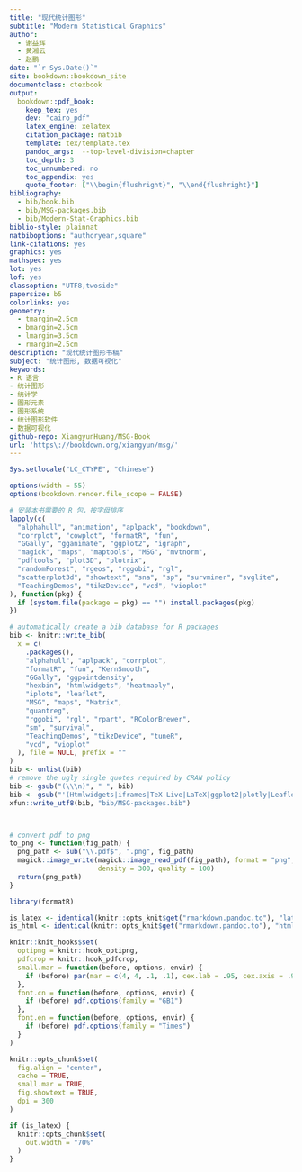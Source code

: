 ```yaml
--- 
title: "现代统计图形"
subtitle: "Modern Statistical Graphics"
author: 
  - 谢益辉
  - 黄湘云
  - 赵鹏
date: "`r Sys.Date()`"
site: bookdown::bookdown_site
documentclass: ctexbook
output:
  bookdown::pdf_book:
    keep_tex: yes
    dev: "cairo_pdf"
    latex_engine: xelatex
    citation_package: natbib
    template: tex/template.tex
    pandoc_args:  --top-level-division=chapter
    toc_depth: 3
    toc_unnumbered: no
    toc_appendix: yes
    quote_footer: ["\\begin{flushright}", "\\end{flushright}"]
bibliography:
  - bib/book.bib
  - bib/MSG-packages.bib
  - bib/Modern-Stat-Graphics.bib
biblio-style: plainnat
natbiboptions: "authoryear,square"
link-citations: yes
graphics: yes
mathspec: yes
lot: yes
lof: yes
classoption: "UTF8,twoside"
papersize: b5
colorlinks: yes
geometry:
  - tmargin=2.5cm
  - bmargin=2.5cm
  - lmargin=3.5cm
  - rmargin=2.5cm
description: "现代统计图形书稿"
subject: "统计图形, 数据可视化"
keywords: 
- R 语言
- 统计图形
- 统计学
- 图形元素
- 图形系统
- 统计图形软件
- 数据可视化
github-repo: XiangyunHuang/MSG-Book
url: 'https\://bookdown.org/xiangyun/msg/'
---
```


```r
Sys.setlocale("LC_CTYPE", "Chinese")

options(width = 55)
options(bookdown.render.file_scope = FALSE)

# 安装本书需要的 R 包，按字母排序
lapply(c(
  "alphahull", "animation", "aplpack", "bookdown",
  "corrplot", "cowplot", "formatR", "fun",
  "GGally", "gganimate", "ggplot2", "igraph",
  "magick", "maps", "maptools", "MSG", "mvtnorm",
  "pdftools", "plot3D", "plotrix",
  "randomForest", "rgeos", "rggobi", "rgl",
  "scatterplot3d", "showtext", "sna", "sp", "survminer", "svglite",
  "TeachingDemos", "tikzDevice", "vcd", "vioplot"
), function(pkg) {
  if (system.file(package = pkg) == "") install.packages(pkg)
})

# automatically create a bib database for R packages
bib <- knitr::write_bib(
  x = c(
    .packages(),
    "alphahull", "aplpack", "corrplot",
    "formatR", "fun", "KernSmooth",
    "GGally", "ggpointdensity",
    "hexbin", "htmlwidgets", "heatmaply",
    "iplots", "leaflet",
    "MSG", "maps", "Matrix",
    "quantreg",
    "rggobi", "rgl", "rpart", "RColorBrewer",
    "sm", "survival",
    "TeachingDemos", "tikzDevice", "tuneR",
    "vcd", "vioplot"
  ), file = NULL, prefix = ""
)
bib <- unlist(bib)
# remove the ugly single quotes required by CRAN policy
bib <- gsub("(\\\n)", " ", bib)
bib <- gsub("'(Htmlwidgets|iframes|TeX Live|LaTeX|ggplot2|plotly|Leaflet|GGobi)'", "\\1", bib)
xfun::write_utf8(bib, "bib/MSG-packages.bib")



# convert pdf to png
to_png <- function(fig_path) {
  png_path <- sub("\\.pdf$", ".png", fig_path)
  magick::image_write(magick::image_read_pdf(fig_path), format = "png", path = png_path, 
                      density = 300, quality = 100)
  return(png_path)
}

library(formatR)

is_latex <- identical(knitr::opts_knit$get("rmarkdown.pandoc.to"), "latex")
is_html <- identical(knitr::opts_knit$get("rmarkdown.pandoc.to"), "html")

knitr::knit_hooks$set(
  optipng = knitr::hook_optipng,
  pdfcrop = knitr::hook_pdfcrop,
  small.mar = function(before, options, envir) {
    if (before) par(mar = c(4, 4, .1, .1), cex.lab = .95, cex.axis = .9, mgp = c(2, .7, 0), tcl = -.3) # smaller margin on top and right
  },
  font.cn = function(before, options, envir) {
    if (before) pdf.options(family = "GB1")
  },
  font.en = function(before, options, envir) {
    if (before) pdf.options(family = "Times")
  }
)

knitr::opts_chunk$set(
  fig.align = "center",
  cache = TRUE,
  small.mar = TRUE,
  fig.showtext = TRUE,
  dpi = 300
)

if (is_latex) {
  knitr::opts_chunk$set(
    out.width = "70%"
  )
}

```
